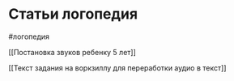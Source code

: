 # Статьи логопедия
#логопедия 

[[Постановка звуков ребенку 5 лет]]

[[Текст задания на воркзиллу для переработки аудио в текст]]